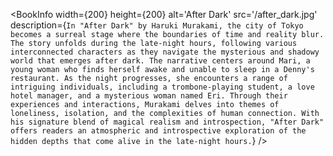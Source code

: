 
<BookInfo
  width={200}
  height={200}
  alt='After Dark'
  src='/after_dark.jpg'
  description={`In "After Dark" by Haruki Murakami, the city of Tokyo becomes a surreal stage where the boundaries of time and reality blur. The story unfolds during the late-night hours, following various interconnected characters as they navigate the mysterious and shadowy world that emerges after dark. The narrative centers around Mari, a young woman who finds herself awake and unable to sleep in a Denny's restaurant. As the night progresses, she encounters a range of intriguing individuals, including a trombone-playing student, a love hotel manager, and a mysterious woman named Eri. Through their experiences and interactions, Murakami delves into themes of loneliness, isolation, and the complexities of human connection. With his signature blend of magical realism and introspection, "After Dark" offers readers an atmospheric and introspective exploration of the hidden depths that come alive in the late-night hours.`}
/>

